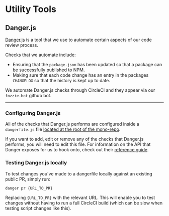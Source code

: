 
<Meta title="Documentation/Guides/Utility Tools"/>

# Utility Tools

## Danger.js
<a name="dangerjs"></a>

[Danger.js](http://danger.systems/js/) is a tool that we use to automate certain aspects of our code review process.

Checks that we automate include:

- Ensuring that the `package.json` has been updated so that a package can be successfully published to NPM.
- Making sure that each code change has an entry in the packages `CHANGELOG` so that the history is kept up to date.

We automate Danger.js checks through CircleCI and they appear via our `fozzie-bot` github bot.

---

### Configuring Danger.js

All of the checks that Danger.js performs are configured inside a `dangerfile.js` file [located at the root of the mono-repo](https://github.com/justeat/fozzie-components/blob/master/dangerfile.js).

If you want to add, edit or remove any of the checks that Danger.js performs, you will need to edit this file. For information on the API that Danger exposes for us to hook onto, check out their [reference guide](https://danger.systems/js/reference.html).


### Testing Danger.js locally

To test changes you've made to a dangerfile locally against an existing public PR, simply run:

```sh
danger pr {URL_TO_PR}
```

Replacing `{URL_TO_PR}` with the relevant URL. This will enable you to test changes without having to run a full CircleCI build (which can be slow when testing script changes like this).

